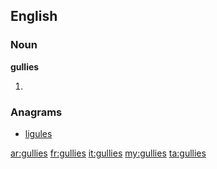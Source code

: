 ==English==

===Noun===
'''gullies'''

# {{plural of|[[gully]]}}

===Anagrams===
* [[ligules#English|ligules]]

[[ar:gullies]]
[[fr:gullies]]
[[it:gullies]]
[[my:gullies]]
[[ta:gullies]]
